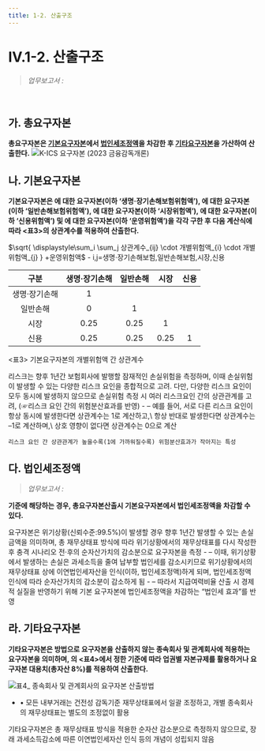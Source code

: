 ```yaml
---
title: 1-2. 산출구조
---
```

# IV.1-2. 산출구조

> _업무보고서 :_ <OverlayDemo id ="AI720"/>
<br/>

## 가. 총요구자본
**총요구자본은 [기본요구자본](#나-기본요구자본)에서 [법인세조정액](#다-법인세조정액)을 차감한 후 [기타요구자본](#라-기타요구자본)을 가산하여 산출한다.**
![K-ICS 요구자본 (2023 금융감독개론)](/kics/412_1.png)

## 나. 기본요구자본
**기본요구자본은 <OverlayDemo id="생명장기손해보험리스크" />에 대한 요구자본(이하 ‘생명·장기손해보험위험액’), <OverlayDemo id="일반손해보험리스크" />에 대한 요구자본(이하 ‘일반손해보험위험액’), <OverlayDemo id="시장리스크" />에 대한 요구자본(이하 ‘시장위험액’),
<OverlayDemo id="신용리스크" />에 대한 요구자본(이하 ‘신용위험액’) 및 <OverlayDemo id="운영리스크" />에 대한 요구자본(이하 ‘운영위험액’)을 각각 구한 후 다음 계산식에 따라 \<표3>의 상관계수를 적용하여 산출한다.**

<GMath  title="기본요구자본">
  $\sqrt{ \displaystyle\sum_i \sum_j 상관계수_{ij}  \cdot 개별위험액_{i}  \cdot 개별위험액_{j} } +운영위험액$
<GCmt>
 - i,j=생명·장기손해보험,일반손해보험,시장,신용
 <br/>

|구분|생명·장기손해|일반손해|시장|신용|
|:-:|:-:|:-:|:-:|:-:|
|생명·장기손해|1||||
|일반손해|0|1|||
|시장|0.25|0.25|1||
|신용|0.25|0.25|0.25|1|

\<표3> 기본요구자본의 개별위험액 간 상관계수
</GCmt>

</GMath>


<Accordion multiple activeIndex={[]}>
<AccordionTab header="상관계수의 이해">
    리스크는 향후 1년간 보험회사에 발행할 잠재적인 손실위험을 측정하며, 이때 손실위험이 발생할 수 있는 다양한 리스크 요인을 종합적으로 고려. 다만, 다양한 리스크 요인이 모두 동시에 발생하지 않으므로 손실위험 측정 시 여러 리스크요인 간의 상관관계를 고려, (☞리스크 요인 간의 위험분산효과를 반영)
    - – 예를 들어, 서로 다른 리스크 요인이 항상 동시에 발생한다면 상관계수는 1로 계산하고,\
        항상 반대로 발생한다면 상관계수는 –1로 계산하며,\
        상호 영향이 없다면 상관계수는 0으로 계산

    리스크 요인 간 상관관계가 높을수록(1에 가까워질수록) 위험분산효과가 작아지는 특성
</AccordionTab>
</Accordion>

## 다. 법인세조정액

> _업무보고서 :_ <OverlayDemo id ="AI721"/>

**<OverlayDemo id="470"/> 기준에 해당하는 경우, 총요구자본산출시 기본요구자본에서 법인세조정액을 차감할 수 있다.**

<Accordion multiple activeIndex={[]}>
<AccordionTab header="기본요구자본에서 법인세조정액을 차감하는 이유">
    요구자본은 위기상황(신뢰수준:99.5%)이 발생할 경우 향후 1년간 발생할 수 있는 손실금액을 의미하며, 총 재무상태표 방식에 따라 위기상황에서의 재무상태표를 다시 작성한 후 충격 시나리오 전·후의 순자산가치의 감소분으로 요구자본을 측정
    - – 이때, 위기상황에서 발생하는 손실은 과세소득을 줄여 납부할 법인세를 감소시키므로 위기상황에서의 재무상태표 상에 이연법인세자산을 인식(이하, 법인세조정액)하게 되며, 법인세조정액 인식에 따라 순자산가치의 감소분이 감소하게 됨
    - – 따라서 지급여력비율 산출 시 경제적 실질을 반영하기 위해 기본 요구자본에 법인세조정액을 차감하는 “법인세 효과”를 반영

</AccordionTab>
</Accordion>

## 라. 기타요구자본
**기타요구자본은 <OverlayDemo id="계정별합산"/>방법으로 요구자본을 산출하지 않는 종속회사 및 관계회사에 적용하는 요구자본을 의미하며, <OverlayDemo id="418"/>의 \<표4>에서 정한 기준에 따라 업권별 자본규제를 활용하거나 요구자본 대용치(총자산 8%)를 적용하여 산출한다.**

![표4_ 종속회사 및 관계회사의 요구자본 산출방법](/kics/table4.png)
<GCmt>
- • 모든 내부거래는 건전성 감독기준 재무상태표에서 일괄 조정하고, 개별 종속회사의 재무상태표는 별도의 조정없이 활용
</GCmt>

<Accordion activeIndex={[]}>
<AccordionTab header="기타요구자본은 법인세조정액을 차감하지 않는 이유">
    기타요구자본은 총 재무상태표 방식을 적용한 순자산 감소분으로 측정하지 않으므로, 장래 과세소득감소에 따른 이연법인세자산 인식 등의 개념이 성립되지 않음
</AccordionTab>
</Accordion>

